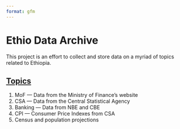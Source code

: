 ```yaml
---
format: gfm
---
```


# Ethio Data Archive

This project is an effort to collect and store data on a myriad of topics related to Ethiopia.

## [Topics](./topics/)

1. MoF --- Data from the Ministry of Finance's website
2. CSA --- Data from the Central Statistical Agency
3. Banking --- Data from NBE and CBE
4. CPI --- Consumer Price Indexes from CSA
5. Census and population projections
